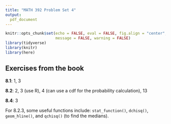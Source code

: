 ```yaml
---
title: "MATH 392 Problem Set 4"
output: 
  pdf_document
---
```


```r
knitr::opts_chunk$set(echo = FALSE, eval = FALSE, fig.align = "center", 
                      message = FALSE, warning = FALSE)
library(tidyverse)
library(knitr)
library(here)
```


## Exercises from the book

**8.1**: 1, 3

**8.2**: 2, 3 (use R), 4 (can use a cdf for the probability calculation), 13

**8.4**: 3

For 8.2.3, some useful functions include: `stat_function()`, `dchisq()`, `geom_hline()`, and `qchisq()` (to find the medians).

<!-- \newpage -->

<!-- ## Case Study: German Tank Problem -->

<!-- Let's pick up the example that we began in class but make the simplifying assumption that we're studying a process where our sample is drawn from the continuous distribution, $X_1, X_2, \ldots, X_n \sim \textrm{Unif}(0, \theta)$, but we're still interested in estimating $\theta$. The MLE and Method of Moments estimators are the same: -->

<!-- $$\begin{aligned} -->
<!-- \hat{\theta}_{MLE} &= \textrm{max}(X_1, X_2, \ldots, X_n) = X_{max} \\ -->
<!-- \hat{\theta}_{MOM} &= 2 \bar{X} \\ -->
<!-- \end{aligned}$$ -->

<!-- 1. Calculate the Bias What happens in the asymptote? -->

<!-- The pdf of $X_{max}$ is $nF^{n - 1}(x)f(x). -->

<!-- 2. Calculate the Variance What happens in the asymptote? -->

<!-- 3. Simulate and do ggridges plot to show convergence/consistency -->


